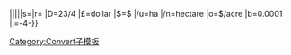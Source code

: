 {{convert/{{#ifexpr:{{{D|23/4}}}=23/4|{{{d}}}per|incompatable}}|{{{1}}}|{{{2|}}}|{{{3|}}}|{{{4|}}}|s={{{s|}}}|r={{{r}}}
|D=23/4
|£=dollar
|$=$
|/u=ha
|/n=hectare
|o=$/acre
|b=0.0001
|j=-4-{{{j|0}}}}}<noinclude>
[[Category:Convert子模板]]
</noinclude>